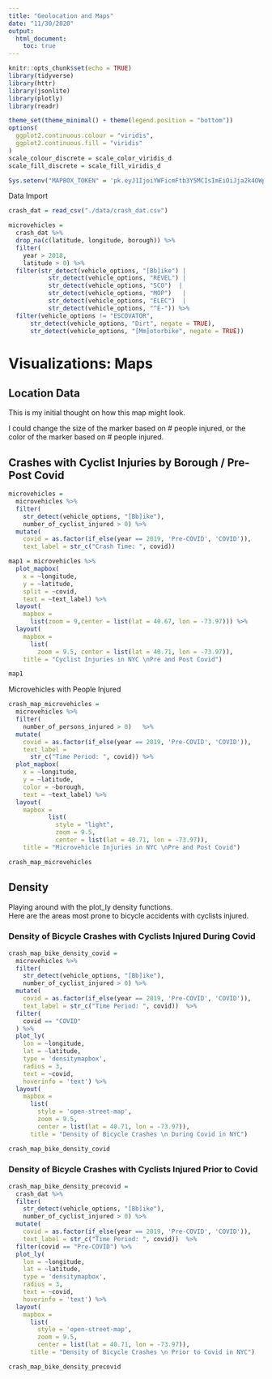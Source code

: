 ```yaml
---
title: "Geolocation and Maps"
date: "11/30/2020"
output: 
  html_document:
    toc: true
---
```


```r
knitr::opts_chunk$set(echo = TRUE)
library(tidyverse)
library(httr)
library(jsonlite)
library(plotly)
library(readr)

theme_set(theme_minimal() + theme(legend.position = "bottom"))
options(
  ggplot2.continuous.colour = "viridis",
  ggplot2.continuous.fill = "viridis"
)
scale_colour_discrete = scale_color_viridis_d
scale_fill_discrete = scale_fill_viridis_d

Sys.setenv("MAPBOX_TOKEN" = 'pk.eyJ1IjoiYWFicmFtb3Y5MCIsImEiOiJja2k4OWpmNWcwM2puMnhzOGhoOTl0ZzJhIn0.1DdYryz7XmehjnULYi6Hew')

```

Data Import
```r
crash_dat = read_csv("./data/crash_dat.csv")

microvehicles = 
  crash_dat %>% 
  drop_na(c(latitude, longitude, borough)) %>% 
  filter(
    year > 2018,
    latitude > 0) %>%  
  filter(str_detect(vehicle_options, "[Bb]ike") | 
           str_detect(vehicle_options, "REVEL") | 
           str_detect(vehicle_options, "SCO")  |
           str_detect(vehicle_options, "MOP")   |
           str_detect(vehicle_options, "ELEC")  |
           str_detect(vehicle_options, "^E-")) %>% 
  filter(vehicle_options != "ESCOVATOR",
      str_detect(vehicle_options, "Dirt", negate = TRUE),
      str_detect(vehicle_options, "[Mm]otorbike", negate = TRUE)) 
```

# Visualizations: Maps

## Location Data

This is my initial thought on how this map might look.  

I could change the size of the marker based on # people injured, or the color of the marker based on # people injured.

## Crashes with Cyclist Injuries by Borough  / Pre-Post Covid

```r
microvehicles =
  microvehicles %>% 
  filter(
    str_detect(vehicle_options, "[Bb]ike"),
    number_of_cyclist_injured > 0) %>%
  mutate(
    covid = as.factor(if_else(year == 2019, 'Pre-COVID', 'COVID')),
    text_label = str_c("Crash Time: ", covid))

map1 = microvehicles %>% 
  plot_mapbox(
    x = ~longitude, 
    y = ~latitude, 
    split = ~covid, 
    text = ~text_label) %>% 
  layout(
    mapbox = 
      list(zoom = 9,center = list(lat = 40.67, lon = -73.97))) %>% 
  layout(
    mapbox = 
      list(
        zoom = 9.5, center = list(lat = 40.71, lon = -73.97)),
    title = "Cyclist Injuries in NYC \nPre and Post Covid")

map1
```

Microvehicles with People Injured

```r
crash_map_microvehicles = 
  microvehicles %>% 
  filter(
    number_of_persons_injured > 0)   %>%
  mutate(
    covid = as.factor(if_else(year == 2019, 'Pre-COVID', 'COVID')),
    text_label = 
      str_c("Time Period: ", covid)) %>% 
  plot_mapbox(
    x = ~longitude, 
    y = ~latitude,  
    color = ~borough,
    text = ~text_label) %>% 
  layout(
    mapbox = 
           list(
             style = "light",
             zoom = 9.5, 
             center = list(lat = 40.71, lon = -73.97)),
    title = "Microvehicle Injuries in NYC \nPre and Post Covid")

crash_map_microvehicles
```


## Density

Playing around with the plot_ly density functions.  
Here are the areas most prone to bicycle accidents with cyclists injured.

### Density of Bicycle Crashes with Cyclists Injured During Covid

```r
crash_map_bike_density_covid = 
  microvehicles %>% 
  filter(
    str_detect(vehicle_options, "[Bb]ike"),
    number_of_cyclist_injured > 0) %>% 
  mutate(
    covid = as.factor(if_else(year == 2019, 'Pre-COVID', 'COVID')),
    text_label = str_c("Time Period: ", covid))  %>% 
  filter(
    covid == "COVID"
  ) %>% 
  plot_ly(
    lon = ~longitude, 
    lat = ~latitude,  
    type = 'densitymapbox',
    radius = 3,
    text = ~covid,
    hoverinfo = 'text') %>% 
  layout(
    mapbox = 
      list(
        style = 'open-street-map',
        zoom = 9.5,
        center = list(lat = 40.71, lon = -73.97)),
      title = "Density of Bicycle Crashes \n During Covid in NYC")

crash_map_bike_density_covid
```

### Density of Bicycle Crashes with Cyclists Injured Prior to Covid

```r
crash_map_bike_density_precovid = 
  crash_dat %>% 
  filter(
    str_detect(vehicle_options, "[Bb]ike"),
    number_of_cyclist_injured > 0) %>% 
  mutate(
    covid = as.factor(if_else(year == 2019, 'Pre-COVID', 'COVID')),
    text_label = str_c("Time Period: ", covid))  %>% 
  filter(covid == "Pre-COVID") %>% 
  plot_ly(
    lon = ~longitude, 
    lat = ~latitude,  
    type = 'densitymapbox',
    radius = 3,
    text = ~covid,
    hoverinfo = 'text') %>% 
  layout(
    mapbox = 
      list(
        style = 'open-street-map',
        zoom = 9.5,
        center = list(lat = 40.71, lon = -73.97)),
      title = "Density of Bicycle Crashes \n Prior to Covid in NYC")

crash_map_bike_density_precovid

```

